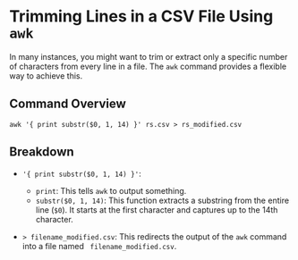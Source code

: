 # Trimming Lines in a CSV File Using `awk`

In many instances, you might want to trim or extract only a specific number of characters from every line in a file. The `awk` command provides a flexible way to achieve this.

## Command Overview

```shell
awk '{ print substr($0, 1, 14) }' rs.csv > rs_modified.csv
```

## Breakdown

- `'{ print substr($0, 1, 14) }'`:

  - `print`: This tells `awk` to output something.
  - `substr($0, 1, 14)`: This function extracts a substring from the entire line (`$0`). It starts at the first character and captures up to the 14th character.

- `> filename_modified.csv`: This redirects the output of the `awk` command into a file named ` filename_modified.csv`.
